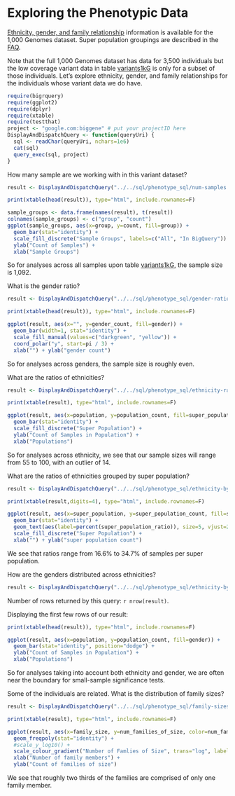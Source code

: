 <!-- R Markdown Documentation, DO NOT EDIT THE PLAIN MARKDOWN VERSION OF THIS FILE -->

<!-- Copyright 2014 Google Inc. All rights reserved. -->

<!-- Licensed under the Apache License, Version 2.0 (the "License"); -->
<!-- you may not use this file except in compliance with the License. -->
<!-- You may obtain a copy of the License at -->

<!--     http://www.apache.org/licenses/LICENSE-2.0 -->

<!-- Unless required by applicable law or agreed to in writing, software -->
<!-- distributed under the License is distributed on an "AS IS" BASIS, -->
<!-- WITHOUT WARRANTIES OR CONDITIONS OF ANY KIND, either express or implied. -->
<!-- See the License for the specific language governing permissions and -->
<!-- limitations under the License. -->

Exploring the Phenotypic Data
========================================================

[Ethnicity, gender, and family relationship](http://www.1000genomes.org/faq/can-i-get-phenotype-gender-and-family-relationship-information-samples) information is available for the 1,000 Genomes dataset.  Super population groupings are described in the [FAQ](http://www.1000genomes.org/category/frequently-asked-questions/population).

Note that the full 1,000 Genomes dataset has data for 3,500 individuals but the low coverage variant data in table [variants1kG](https://bigquery.cloud.google.com/table/google.com:biggene:1000genomes.variants1kG?pli=1) is only for a subset of those individuals.  Let’s explore ethnicity, gender, and family relationships for the individuals whose variant data we do have.

```r
require(bigrquery)
require(ggplot2)
require(dplyr)
require(xtable)
require(testthat)
project <- "google.com:biggene" # put your projectID here
DisplayAndDispatchQuery <- function(queryUri) {
  sql <- readChar(queryUri, nchars=1e6)
  cat(sql)
  query_exec(sql, project)
}
```

How many sample are we working with in this variant dataset?
```r
result <- DisplayAndDispatchQuery("../../sql/phenotype_sql/num-samples.sql")
```

```r
print(xtable(head(result)), type="html", include.rownames=F)
```

```r
sample_groups <- data.frame(names(result), t(result))
colnames(sample_groups) <- c("group", "count")
ggplot(sample_groups, aes(x=group, y=count, fill=group)) +
  geom_bar(stat="identity") +
  scale_fill_discrete("Sample Groups", labels=c("All", "In BigQuery")) +
  ylab("Count of Samples") +
  xlab("Sample Groups")
```
So for analyses across all samples upon table [variants1kG](https://bigquery.cloud.google.com/table/google.com:biggene:1000genomes.variants1kG?pli=1), the sample size is 1,092.

What is the gender ratio?
```r
result <- DisplayAndDispatchQuery("../../sql/phenotype_sql/gender-ratio.sql")
```

```r
print(xtable(head(result)), type="html", include.rownames=F)
```

```r
ggplot(result, aes(x="", y=gender_count, fill=gender)) +
  geom_bar(width=1, stat="identity") +
  scale_fill_manual(values=c("darkgreen", "yellow")) +
  coord_polar("y", start=pi / 3) +
  xlab("") + ylab("gender count")
```
So for analyses across genders, the sample size is roughly even.

What are the ratios of ethnicities?
```r
result <- DisplayAndDispatchQuery("../../sql/phenotype_sql/ethnicity-ratio.sql")
```

```r
print(xtable(result), type="html", include.rownames=F)
```

```r
ggplot(result, aes(x=population, y=population_count, fill=super_population)) +
  geom_bar(stat="identity") +
  scale_fill_discrete("Super Population") +
  ylab("Count of Samples in Population") +
  xlab("Populations")
```
So for analyses across ethnicity, we see that our sample sizes will range from 55 to 100, with an outlier of 14.

What are the ratios of ethnicities grouped by super population?
```r
result <- DisplayAndDispatchQuery("../../sql/phenotype_sql/ethnicity-by-superpop-ratio.sql")
```

```r
print(xtable(result,digits=4), type="html", include.rownames=F)
```

```r
ggplot(result, aes(x=super_population, y=super_population_count, fill=super_population)) +
  geom_bar(stat="identity") +
  geom_text(aes(label=percent(super_population_ratio)), size=5, vjust=2) +
  scale_fill_discrete("Super Population") +
  xlab("") + ylab("super population count")
```
We see that ratios range from 16.6% to 34.7% of samples per super population.

How are the genders distributed across ethnicities?
```r
result <- DisplayAndDispatchQuery("../../sql/phenotype_sql/ethnicity-by-gender-ratio.sql")
```
Number of rows returned by this query: `r nrow(result)`.

Displaying the first few rows of our result:
```r
print(xtable(head(result)), type="html", include.rownames=F)
```

```r
ggplot(result, aes(x=population, y=population_count, fill=gender)) +
  geom_bar(stat="identity", position="dodge") +
  ylab("Count of Samples in Population") +
  xlab("Populations")
```
So for analyses taking into account both ethnicity and gender, we are often near the boundary for small-sample significance tests.

Some of the individuals are related.  What is the distribution of family sizes?
```r
result <- DisplayAndDispatchQuery("../../sql/phenotype_sql/family-sizes.sql")
```
```r
print(xtable(result), type="html", include.rownames=F)
```

```r
ggplot(result, aes(x=family_size, y=num_families_of_size, color=num_families_of_size)) +
  geom_freqpoly(stat="identity") +
  #scale_y_log10() +
  scale_colour_gradient("Number of Famlies of Size", trans="log", labels=function(x)round(x)) +
  xlab("Number of family members") +
  ylab("Count of families of size")
```
We see that roughly two thirds of the families are comprised of only one family member.
